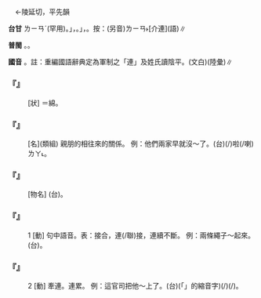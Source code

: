 
=={{ruby|連|ㄌㄧㄢ}}==

　←陵延切，平先韻{{ruby|＝|ㄌㄧㄢˊ}}

'''台甘''' <rt>ㄌㄧㄢˊ</rt>{{ruby|。|ㄌㄧㄢˋ}}(罕用)。{{ruby|「|ㄋㄧˊ}}」，{{ruby|黃|ㆭˊ}}{{ruby|連|ㄋㄧˊ}}。{{ruby|「|ㄌㄧㆰˊ}}」，{{ruby|連|ㄌㄧㆰˊ}}{{ruby|鞭|ㄅㆪ}}。按：(另音)<rt>ㄌㄧㄢ˫</rt>[介連](語)∥

'''普閩''' {{ruby|(文)|ㄌㄧㄢˊ}}。{{ruby|(白)|ㄋㄧˊ}}。

'''國音''' {{ruby|(語)|ㄌㄧㄢ}}。註：重編國語辭典定為軍制之「連」及姓氏讀陰平。{{ruby|←|ㄌㄧㄢˊ}}(文白)(陸彙)∥

    

==='''『{{ruby|連|ㄌㄧㄢ}}{{ruby|綿|ㄇㄧㄢˊ}}』'''===
: [狀] ＝{{ruby|聯|ㄌㄧㄢˊ}}綿。
    

==='''『{{ruby|連|ㄌㄧㄢ}}{{ruby|屬|ㄕㄨˇ}}』'''===
: [名](類組) 親朋的相往來的關係。 例：他們兩家早就沒～了。(台){{ruby|<mark>&#xffad9;</mark>|ㄧㄣ}}{{ruby|兩|ㄋㆭ˫}}{{ruby|家|ㄍㆤ}}{{ruby|早|ㄗㄚˋ}}{{ruby|著|ㄉㄧㄜㆷ}}(/{{ruby|都|ㄉㄜ˫}}){{ruby|無|ㆠㄜˊ}}{{ruby|往|ㆲˋ}}{{ruby|來|ㄌㄞˊ}}啦(/喇)<rt>ㄌㄚ˪</rt>。
    

==='''『{{ruby|連|ㄌㄧㄢ}}{{ruby|兒|ㄦ}}{{ruby|繩|ㄕㄥˊ}}』'''===
: [物名] (台){{ruby|真|ㄐㄧㄣ}}{{ruby|勇|ㄧㆲˋ}}{{ruby|丌|ㆤ}}{{ruby|麻|ㄇㄨㄚˊ}}{{ruby|索|ㄙㄜㆷ}}。
    

==='''『{{ruby|連|ㄌㄧㄢ}}』'''===
:1  [動] 句中語音。表：接合，連(/聯)接，連續不斷。 例：兩條繩子～起來。(台){{ruby|兩|ㄋㆭ˫}}{{ruby|條|ㄉㄧㄠˊ}}{{ruby|索|ㄙㄜㆷ}}{{ruby|仔|ㄚ}}{{ruby|共|ㄍㄚ˫}}{{ruby|接|ㄐㄧㄚㆴ}}{{ruby|起|·ㄎㄧˋ}}{{ruby|來|·ㄌㄞˊ}}。
    

==='''『{{ruby|連|ㄌㄧㄢ}}』'''===
:2  [動] 牽連。連累。 例：這官司把他～上了。(台){{ruby|<mark>&#xffb50;</mark>|ㄐㄧㆵ}}(「{{ruby|此|ㄐㄧˋ}}{{ruby|一|ㄐㄧㆵ ͘}}」的縮音字)(/{{ruby|此|ㄐㄧㆵ}}){{ruby|個|ㆤˊ}}{{ruby|官|ㄍㄨㆩ}}{{ruby|司|ㄒㄧ}}{{ruby|牽|ㄎㄢ}}{{ruby|連|ㄌㄧㄢˊ}}{{ruby|著|ㄉㄧㄜㆷ ͘}}{{ruby|伊|·ㄧ}}(/{{ruby|伊|ㄧ}}{{ruby|有|ㄨ˫}}{{ruby|牽|ㄎㄢ}}{{ruby|連|ㄌㄧㄢˊ}}{{ruby|著|ㄉㄧㄜㆷ ͘}})。
    
